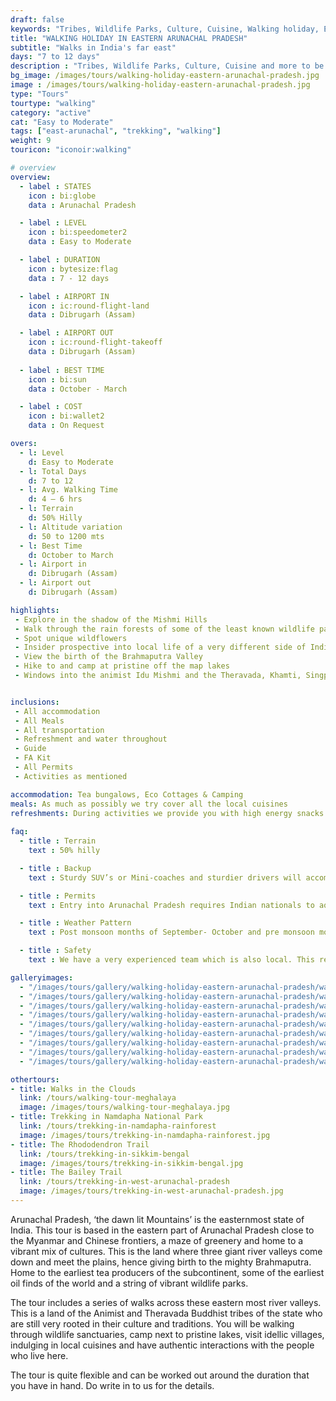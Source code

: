 ```yaml
---
draft: false
keywords: "Tribes, Wildlife Parks, Culture, Cuisine, Walking holiday, Eastern Arunachal Pradesh"
title: "WALKING HOLIDAY IN EASTERN ARUNACHAL PRADESH"
subtitle: "Walks in India's far east"
days: "7 to 12 days"
description : "Tribes, Wildlife Parks, Culture, Cuisine and more to be explored in this walking holiday of Eastern Arunachal Pradesh."
bg_image: /images/tours/walking-holiday-eastern-arunachal-pradesh.jpg
image : /images/tours/walking-holiday-eastern-arunachal-pradesh.jpg
type: "Tours" 
tourtype: "walking"
category: "active"
cat: "Easy to Moderate"
tags: ["east-arunachal", "trekking", "walking"]
weight: 9
touricon: "iconoir:walking"

# overview
overview:
  - label : STATES
    icon : bi:globe
    data : Arunachal Pradesh

  - label : LEVEL
    icon : bi:speedometer2
    data : Easy to Moderate

  - label : DURATION
    icon : bytesize:flag
    data : 7 - 12 days

  - label : AIRPORT IN
    icon : ic:round-flight-land
    data : Dibrugarh (Assam)

  - label : AIRPORT OUT
    icon : ic:round-flight-takeoff
    data : Dibrugarh (Assam)
    
  - label : BEST TIME
    icon : bi:sun
    data : October - March

  - label : COST
    icon : bi:wallet2
    data : On Request

overs:
  - l: Level 
    d: Easy to Moderate
  - l: Total Days 
    d: 7 to 12
  - l: Avg. Walking Time 
    d: 4 – 6 hrs
  - l: Terrain 
    d: 50% Hilly
  - l: Altitude variation 
    d: 50 to 1200 mts
  - l: Best Time 
    d: October to March
  - l: Airport in 
    d: Dibrugarh (Assam)
  - l: Airport out 
    d: Dibrugarh (Assam) 

highlights:
 - Explore in the shadow of the Mishmi Hills
 - Walk through the rain forests of some of the least known wildlife parks of the sub-continent 
 - Spot unique wildflowers 
 - Insider prospective into local life of a very different side of India
 - View the birth of the Brahmaputra Valley
 - Hike to and camp at pristine off the map lakes
 - Windows into the animist Idu Mishmi and the Theravada, Khamti, Singpho and Chakma tribes. 


inclusions:
 - All accommodation
 - All Meals
 - All transportation
 - Refreshment and water throughout
 - Guide 
 - FA Kit
 - All Permits
 - Activities as mentioned

accommodation: Tea bungalows, Eco Cottages & Camping
meals: As much as possibly we try cover all the local cuisines
refreshments: During activities we provide you with high energy snacks and Water 
 
faq:
  - title : Terrain
    text : 50% hilly 

  - title : Backup
    text : Sturdy SUV’s or Mini-coaches and sturdier drivers will accompany you on every trip. These vehicles are along right from your airport pick up to your drop back to the airport.

  - title : Permits
    text : Entry into Arunachal Pradesh requires Indian nationals to aquire a Inner Line Permit (ILP) whereas foreign nationals require Restricted Area Permits (RAP), both of which have a certain fees applicable.

  - title : Weather Pattern
    text : Post monsoon months of September- October and pre monsoon months of March-April are very pleasant with blue skies and a fair days. Peak winters are from November to February with the mercury coming down below 15 C in the nights, where as the days are quite pleasant.

  - title : Safety
    text : We have a very experienced team which is also local. This reflects in the overall safety of our tours. Rest assured your guides know where extra attention is required and when. All our routes are well known to us, we know where the nearest medical facilities are, we know whom to contact if in case of an emergency, we know all the alternate routes in case of road blockages. We have CASEVAC protocols in place to streamline the process in case of emergencies. You can rest easy knowing that in the outdoors in general and this region in particular you are in safe hands with us.

galleryimages:
  - "/images/tours/gallery/walking-holiday-eastern-arunachal-pradesh/walking-holiday-eastern-arunachal-pradesh1.jpg"
  - "/images/tours/gallery/walking-holiday-eastern-arunachal-pradesh/walking-holiday-eastern-arunachal-pradesh2.jpg"
  - "/images/tours/gallery/walking-holiday-eastern-arunachal-pradesh/walking-holiday-eastern-arunachal-pradesh3.jpg"
  - "/images/tours/gallery/walking-holiday-eastern-arunachal-pradesh/walking-holiday-eastern-arunachal-pradesh4.jpg"
  - "/images/tours/gallery/walking-holiday-eastern-arunachal-pradesh/walking-holiday-eastern-arunachal-pradesh5.jpg"
  - "/images/tours/gallery/walking-holiday-eastern-arunachal-pradesh/walking-holiday-eastern-arunachal-pradesh6.jpg"
  - "/images/tours/gallery/walking-holiday-eastern-arunachal-pradesh/walking-holiday-eastern-arunachal-pradesh7.jpg"
  - "/images/tours/gallery/walking-holiday-eastern-arunachal-pradesh/walking-holiday-eastern-arunachal-pradesh8.jpg"
  - "/images/tours/gallery/walking-holiday-eastern-arunachal-pradesh/walking-holiday-eastern-arunachal-pradesh9.jpg"

othertours:
- title: Walks in the Clouds
  link: /tours/walking-tour-meghalaya
  image: /images/tours/walking-tour-meghalaya.jpg
- title: Trekking in Namdapha National Park
  link: /tours/trekking-in-namdapha-rainforest
  image: /images/tours/trekking-in-namdapha-rainforest.jpg
- title: The Rhododendron Trail
  link: /tours/trekking-in-sikkim-bengal
  image: /images/tours/trekking-in-sikkim-bengal.jpg
- title: The Bailey Trail 
  link: /tours/trekking-in-west-arunachal-pradesh
  image: /images/tours/trekking-in-west-arunachal-pradesh.jpg    
---
```



Arunachal Pradesh, ‘the dawn lit Mountains’ is the easternmost state of India. This tour is based in the eastern part of Arunachal Pradesh close to the Myanmar and Chinese frontiers, a maze of greenery and home to a vibrant mix of cultures. This is the land where three giant river valleys come down and meet the plains, hence giving birth to the mighty Brahmaputra.  Home to the earliest tea producers of the subcontinent, some of the earliest oil finds of the world and a string of vibrant wildlife parks.

The tour includes a series of walks across these eastern most river valleys. This is a land of the Animist and Theravada Buddhist tribes of the state who are still very rooted in their culture and traditions. You will be walking through wildlife sanctuaries, camp next to pristine lakes, visit idellic villages, indulging in local cuisines and have authentic interactions with the people who live here. 

The tour is quite flexible and can be worked out around the duration that you have in hand. Do write in to us for the details.